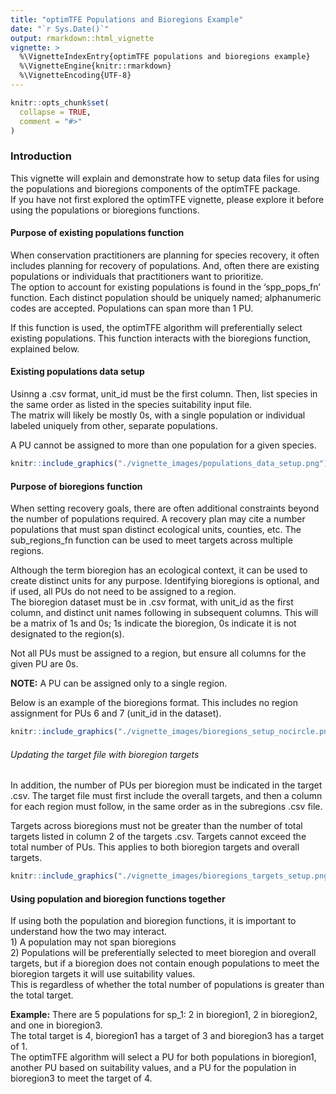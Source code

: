 ```yaml
---
title: "optimTFE Populations and Bioregions Example"
date: "`r Sys.Date()`"
output: rmarkdown::html_vignette
vignette: >
  %\VignetteIndexEntry{optimTFE populations and bioregions example}
  %\VignetteEngine{knitr::rmarkdown}
  %\VignetteEncoding{UTF-8}
---
```


```r
knitr::opts_chunk$set(
  collapse = TRUE,
  comment = "#>"
)
```
### Introduction
This vignette will explain and demonstrate how to setup data files for using the
populations and bioregions components of the optimTFE package.  
If you have not first explored the optimTFE vignette, please explore it before
using the populations or bioregions functions.

#### Purpose of existing populations function
When conservation practitioners are planning for species recovery, it often includes
planning for recovery of populations. And, often there are existing populations
or individuals that practitioners want to prioritize.  
The option to account for existing populations is found in the 'spp_pops_fn'
function. Each distinct population should be uniquely named; alphanumeric codes
are accepted. Populations can span more than 1 PU.

If this function is used, the optimTFE algorithm will preferentially select existing
populations. This function interacts with the bioregions function, explained below.

#### Existing populations data setup
Usinng a .csv format, unit_id must be the first column. Then, list species in the
same order as listed in the species suitability input file.  
The matrix will likely be mostly 0s, with a single population or individual labeled
uniquely from other, separate populations.

A PU cannot be assigned to more than one population for a given species.

```r
knitr::include_graphics("./vignette_images/populations_data_setup.png")
```

#### Purpose of bioregions function
When setting recovery goals, there are often additional constraints beyond the number
of populations required. A recovery plan may cite a number populations that must 
span distinct ecological units, counties, etc. 
The sub_regions_fn function can be used to meet targets across multiple regions.
                                                                              
Although the term bioregion has an ecological context, it can be used to create 
distinct units for any purpose. Identifying bioregions is optional, and if used,
all PUs do not need to be assigned to a region.  
The bioregion dataset must be in .csv format, with unit_id as the first column,
and distinct unit names following in subsequent columns. This will be a matrix of
1s and 0s; 1s indicate the bioregion, 0s indicate it is not designated to the region(s).

Not all PUs must be assigned to a region, but ensure all columns for the
given PU are 0s.  

**NOTE:** A PU can be assigned only to a single region.

Below is an example of the bioregions format. This includes no region assignment
for PUs 6 and 7 (unit_id in the dataset).
```r
knitr::include_graphics("./vignette_images/bioregions_setup_nocircle.png")
```

###### Updating the target file with bioregion targets
In addition, the number of PUs per bioregion must be indicated in the target .csv.
The target file must first include the overall targets, and then a  column for each
region must follow, in the same order as in the subregions .csv file.  

Targets across bioregions must not be greater than the number of total targets listed
in column 2 of the targets .csv. Targets cannot exceed the total number of PUs.
This applies to both bioregion targets and overall targets.

```r
knitr::include_graphics("./vignette_images/bioregions_targets_setup.png")
```

#### Using population and bioregion functions together
If using both the population and bioregion functions, it is important to understand
how the two may interact.  
1)  A population may not span bioregions  
2) Populations will be preferentially selected to meet bioregion and overall targets,
but if a bioregion does not contain enough populations to meet the bioregion targets
it will use suitability values.  
This is regardless of whether the total number of
populations is greater than the total target.  

**Example:** There are 5 populations for sp_1: 2 in bioregion1, 2 in bioregion2,
and one in bioregion3.  
The total target is 4, bioregion1 has a target of 3 and bioregion3 has a target of 1.  
The optimTFE algorithm will select a PU for both populations in bioregion1, another
PU based on suitability values, and a PU for the population in bioregion3 to meet
the target of 4.

